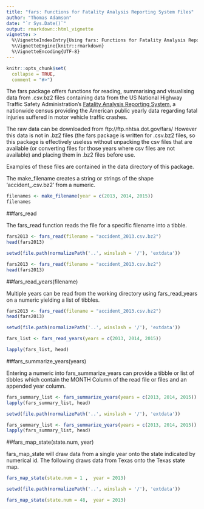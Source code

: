 ```yaml
---
title: "fars: Functions for Fatality Analysis Reporting System Files"
author: "Thomas Adamson"
date: "`r Sys.Date()`"
output: rmarkdown::html_vignette
vignette: >
  %\VignetteIndexEntry{Using fars: Functions for Fatality Analysis Reporting System Files}
  %\VignetteEngine{knitr::rmarkdown}
  %\VignetteEncoding{UTF-8}
---
```


```r
knitr::opts_chunk$set(
  collapse = TRUE,
  comment = "#>")
```

The fars package offers functions for reading, summarising and visualising data from .csv.bz2 files containing data from the US National Highway Traffic Safety Administration's [Fatality Analysis Reporting System](https://www.nhtsa.gov/research-data/fatality-analysis-reporting-system-fars), a nationwide census providing the American public yearly data regarding fatal injuries suffered in motor vehicle traffic crashes.  


The raw data can be downloaded from ftp://ftp.nhtsa.dot.gov/fars/ However this data is not in .bz2 files (the fars package is written for .csv.bz2 files, so this package is effectively useless without unpacking the csv files that are available (or converting files for those years where csv files are not available) and placing them in .bz2 files before use. 

Examples of these files are contained in the data directory of this package.

The make_filename creates a string or strings of the shape 'accident_<year>.csv.bz2' from a numeric. 
```r
filenames <- make_filename(year = c(2013, 2014, 2015))
filenames
```


##fars_read

The fars_read function reads the file for a specific filename into a tibble.
```r
fars2013 <- fars_read(filename = "accident_2013.csv.bz2")
head(fars2013)
```

```r
setwd(file.path(normalizePath('..', winslash = '/'), 'extdata'))

fars2013 <- fars_read(filename = "accident_2013.csv.bz2")
head(fars2013)
```


##fars_read_years(filename)

Multiple years can be read from the working directory using fars_read_years on a numeric yielding a list of tibbles.
```r
fars2013 <- fars_read(filename = "accident_2013.csv.bz2")
head(fars2013)
```

```r
setwd(file.path(normalizePath('..', winslash = '/'), 'extdata'))

fars_list <- fars_read_years(years = c(2013, 2014, 2015))

lapply(fars_list, head)
```


##fars_summarize_years(years)

Entering a numeric into fars_summarize_years can provide a tibble or list of tibbles which contain the MONTH Column of the read file or files and an appended year column.  
```r
fars_summary_list <- fars_summarize_years(years = c(2013, 2014, 2015))
lapply(fars_summary_list, head)
```

```r
setwd(file.path(normalizePath('..', winslash = '/'), 'extdata'))

fars_summary_list <- fars_summarize_years(years = c(2013, 2014, 2015))
lapply(fars_summary_list, head)
```


##fars_map_state(state.num, year)

fars_map_state will draw data from a single year onto the state indicated by numerical id. The following draws data from Texas onto the Texas state map.
```r
fars_map_state(state.num = 1 ,  year = 2013)
```

```r
setwd(file.path(normalizePath('..', winslash = '/'), 'extdata'))

fars_map_state(state.num = 48,  year = 2013)
```
